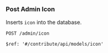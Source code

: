 ### Post Admin Icon

Inserts `icon` into the database.

```text
POST /admin/icon
```

```yaml-to-json
$ref: '#/contribute/api/models/icon'
```